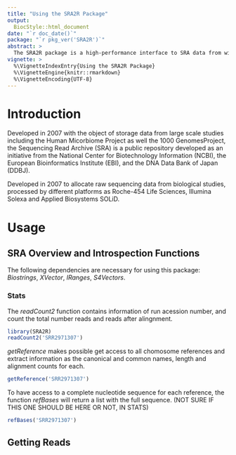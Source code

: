 ```yaml
---
title: "Using the SRA2R Package"
output: 
  BiocStyle::html_document
date: "`r doc_date()`"
package: "`r pkg_ver('SRA2R')`"
abstract: >
  The SRA2R package is a high-performance interface to SRA data from within R.  
vignette: >
  %\VignetteIndexEntry{Using the SRA2R Package}
  %\VignetteEngine{knitr::rmarkdown}
  %\VignetteEncoding{UTF-8}  
---
```


# Introduction
Developed in 2007 with the object of storage data from large scale 
studies including the Human Micorbiome Project as well the 1000 
GenomesProject, the Sequencing Read Archive (SRA) is a public 
repository developed as an initiative from the National Center for 
Biotechnology Information (NCBI), the European Bioinformatics 
Institute (EBI), and the DNA Data Bank of Japan (DDBJ).

Developed in 2007 to allocate raw sequencing data from biological 
studies, processed by different platforms as Roche-454 Life Sciences, 
Illumina Solexa and Applied Biosystems SOLiD.



# Usage


## SRA Overview and Introspection Functions

The following dependencies are necessary for using this package: 
*Biostrings*, *XVector*, *IRanges*, *S4Vectors*.

### Stats

The *readCount2* function contains information of run acession 
number, and count the total number reads and reads after alingnment.
```r
library(SRA2R)
readCount2('SRR2971307')
```

*getReference* makes possible get access to all chomosome references 
and extract information as the canonical and common names, length and
alignment counts for each. 
```r
getReference('SRR2971307')
```

To have access to a complete nucleotide sequence for each reference, 
the function *refBases* will return a list with the full sequence.
(NOT SURE IF THIS ONE SHOULD BE HERE OR NOT, IN STATS)
```r
refBases('SRR2971307')
```

## Getting Reads 

